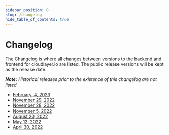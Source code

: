 ---
sidebar_position: 0
slug: /changelog
hide_table_of_contents: true
---

# Changelog

The Changelog is where all changes between versions to the backend and frontend for cloudlayer.io are listed. The public release versions will be kept as the release date.

_**Note:** Historical releases prior to the existence of this changelog are not listed._

- [February, 4, 2023](07)
- [November 29, 2022](06)
- [November 28, 2022](05)
- [November 5, 2022](04)
- [August 20, 2022](03)
- [May 12, 2022](02)
- [April 30, 2022](01)

